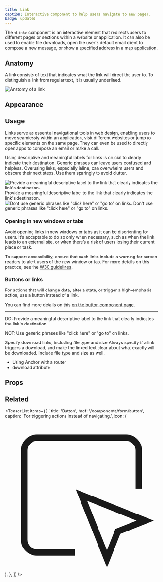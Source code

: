 ```yaml
---
title: Link
caption: Interactive component to help users navigate to new pages.
badge: updated
---
```


The `<Link>` component is an interactive element that redirects users to different pages or sections within a website or application. It can also be used to enable file downloads, open the user's default email client to compose a new message, or show a specified address in a map application.

## Anatomy

A link consists of text that indicates what the link will direct the user to. To distinguish a link from regular text, it is usually underlined.

<Image
  src="/link/link-anatomy.jpg"
  alt="Anatomy of a link"
  width={800}
  height={550}
  className="mx-auto block"
/>

## Appearance

<AppearanceDemo component={title} />

<AppearanceTable component={title} />

## Usage

Links serve as essential navigational tools in web design, enabling users to move seamlessly within an application, visit different websites or jump to specific elements on the same page. They can even be used to directly open apps to compose an email or make a call.

Using descriptive and meaningful labels for links is crucial to clearly indicate their destination. Generic phrases can leave users confused and helpless. Overusing links, especially inline, can overwhelm users and obscure their next steps. Use them sparingly to avoid clutter.

<GuidelineTiles>
  <Do>
    <Do.Figure>
      <Image
        width={700}
        height={700}
        unoptimized
        src="/link/link-label-do.jpg"
        alt="Provide a meaningful descriptive label to the link that clearly indicates the link's destination."
      />
    </Do.Figure>
    <Do.Description>
      Provide a meaningful descriptive label to the link that clearly indicates
      the link's destination.
    </Do.Description>
  </Do>
  <Dont>
    <Dont.Figure>
      <Image
        width={700}
        height={700}
        unoptimized
        src="/link/link-label-dont.jpg"
        alt='Dont use generic phrases like "click here" or "go to" on links.'
      />
    </Dont.Figure>
    <Dont.Description>
      Don't use generic phrases like "click here" or "go to" on links.
    </Dont.Description>
  </Dont>
</GuidelineTiles>

### Opening in new windows or tabs

Avoid opening links in new windows or tabs as it can be disorienting for users. It’s acceptable to do so only when necessary, such as when the link leads to an external site, or when there’s a risk of users losing their current place or task.

To support accessibility, ensure that such links include a warning for screen readers to alert users of the new window or tab. For more details on this practice, see the [W3C guidelines](https://www.w3.org/TR/WCAG20-TECHS/G200.html).

### Buttons or links

For actions that will change data, alter a state, or trigger a high-emphasis action, use a button instead of a link.

You can find more details on this [on the button component page](/components/form/button#button-or-link).

---

DO: Provide a meaningful descriptive label to the link that clearly indicates the link's destination.

NOT: Use generic phrases like "click here" or "go to" on links.

Specify download links, including file type and size
Always specify if a link triggers a download, and make the linked text clear about what exactly will be downloaded. Include file type and size as well.

- Using Anchor with a router
- download attribute

## Props

<PropsTable component={title} />

## Related

<TeaserList
  items={[
    {
      title: 'Button',
      href: '/components/form/button',
      caption: 'For triggering actions instead of navigating.',
      icon: (
        <svg
          xmlns="http://www.w3.org/2000/svg"
          width={24}
          height={24}
          viewBox="0 0 24 24"
          fill="none"
          stroke="currentColor"
          strokeWidth={2}
          strokeLinecap="round"
          strokeLinejoin="round"
          className="size-6"
        >
          <path d="M21 11V5a2 2 0 00-2-2H5a2 2 0 00-2 2v14a2 2 0 002 2h6" />
          <path d="M12 12l4 10 1.7-4.3L22 16z" />
        </svg>
      ),
    },
  ]}
/>
